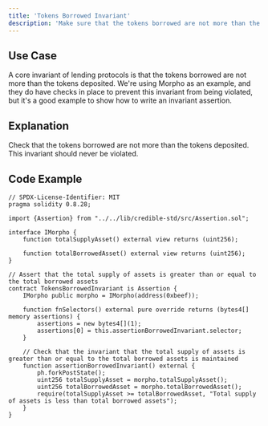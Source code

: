 ```yaml
---
title: 'Tokens Borrowed Invariant'
description: 'Make sure that the tokens borrowed are not more than the tokens deposited'
---
```


## Use Case

A core invariant of lending protocols is that the tokens borrowed are not more than the tokens deposited.
We're using Morpho as an example, and they do have checks in place to prevent this invariant from being violated, 
but it's a good example to show how to write an invariant assertion.
## Explanation

Check that the tokens borrowed are not more than the tokens deposited. This invariant should never be violated.

## Code Example

```solidity
// SPDX-License-Identifier: MIT
pragma solidity 0.8.28;

import {Assertion} from "../../lib/credible-std/src/Assertion.sol";

interface IMorpho {
    function totalSupplyAsset() external view returns (uint256);

    function totalBorrowedAsset() external view returns (uint256);
}

// Assert that the total supply of assets is greater than or equal to the total borrowed assets
contract TokensBorrowedInvariant is Assertion {
    IMorpho public morpho = IMorpho(address(0xbeef));

    function fnSelectors() external pure override returns (bytes4[] memory assertions) {
        assertions = new bytes4[](1);
        assertions[0] = this.assertionBorrowedInvariant.selector;
    }

    // Check that the invariant that the total supply of assets is greater than or equal to the total borrowed assets is maintained
    function assertionBorrowedInvariant() external {
        ph.forkPostState();
        uint256 totalSupplyAsset = morpho.totalSupplyAsset();
        uint256 totalBorrowedAsset = morpho.totalBorrowedAsset();
        require(totalSupplyAsset >= totalBorrowedAsset, "Total supply of assets is less than total borrowed assets");
    }
}

```
